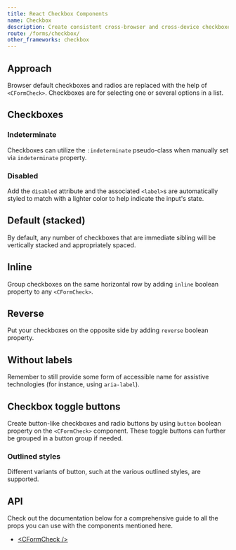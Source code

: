 ```yaml
---
title: React Checkbox Components
name: Checkbox
description: Create consistent cross-browser and cross-device checkboxes with our React checkbox components.
route: /forms/checkbox/
other_frameworks: checkbox
---
```


## Approach

Browser default checkboxes and radios are replaced with the help of `<CFormCheck>`. Checkboxes are for selecting one or several options in a list.

## Checkboxes


<ExampleSnippet code={CheckboxExampleTS} componentName="React Form Checkbox">
  <CheckboxExample />
</ExampleSnippet>

### Indeterminate

Checkboxes can utilize the `:indeterminate` pseudo-class when manually set via `indeterminate` property.


<ExampleSnippet code={CheckboxIndeterminateExampleTS} componentName="React Form Checkbox">
  <CheckboxIndeterminateExample />
</ExampleSnippet>

### Disabled

Add the `disabled` attribute and the associated `<label>`s are automatically styled to match with a lighter color to help indicate the input's state.


<ExampleSnippet code={CheckboxDisabledExampleTS} componentName="React Form Checkbox">
  <CheckboxDisabledExample />
</ExampleSnippet>

## Default (stacked)

By default, any number of checkboxes that are immediate sibling will be vertically stacked and appropriately spaced.


<ExampleSnippet code={CheckboxStackedExampleTS} componentName="React Form Checkbox">
  <CheckboxStackedExample />
</ExampleSnippet>

## Inline

Group checkboxes on the same horizontal row by adding `inline` boolean property to any `<CFormCheck>`.


<ExampleSnippet code={CheckboxInlineExampleTS} componentName="React Form Checkbox">
  <CheckboxInlineExample />
</ExampleSnippet>

## Reverse 

Put your checkboxes on the opposite side by adding `reverse` boolean property.


<ExampleSnippet code={CheckboxReverseExampleTS} componentName="React Form Checkbox">
  <CheckboxReverseExample />
</ExampleSnippet>

## Without labels

Remember to still provide some form of accessible name for assistive technologies (for instance, using `aria-label`).


<ExampleSnippet code={CheckboxWithoutLabelsExampleTS} componentName="React Form Checkbox">
  <CheckboxWithoutLabelsExample />
</ExampleSnippet>

## Checkbox toggle buttons

Create button-like checkboxes and radio buttons by using `button` boolean property on the `<CFormCheck>` component. These toggle buttons can further be grouped in a button group if needed.


<ExampleSnippet code={CheckboxToggleButtonsExampleTS} componentName="React Form Checkbox">
  <CheckboxToggleButtonsExample />
</ExampleSnippet>

### Outlined styles

Different variants of button, such at the various outlined styles, are supported.


<ExampleSnippet code={CheckboxToggleButtonsOutlinedStylesExampleTS} componentName="React Form Checkbox">
  <CheckboxToggleButtonsOutlinedStylesExample />
</ExampleSnippet>

## API

Check out the documentation below for a comprehensive guide to all the props you can use with the components mentioned here.

- [&lt;CFormCheck /&gt;](./api/#cformcheck)
